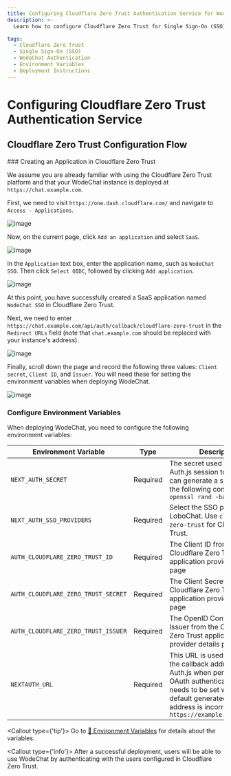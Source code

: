 ```yaml
---
title: Configuring Cloudflare Zero Trust Authentication Service for WodeChat
description: >-
  Learn how to configure Cloudflare Zero Trust for Single Sign-On (SSO) for WodeChat, including creating an application provider, setting environment variables, and deployment instructions.

tags:
  - Cloudflare Zero Trust
  - Single Sign-On (SSO)
  - WodeChat Authentication
  - Environment Variables
  - Deployment Instructions
---
```


# Configuring Cloudflare Zero Trust Authentication Service

## Cloudflare Zero Trust Configuration Flow

<Steps>
  ### Creating an Application in Cloudflare Zero Trust

  We assume you are already familiar with using the Cloudflare Zero Trust platform and that your WodeChat instance is deployed at `https://chat.example.com`.

  First, we need to visit `https://one.dash.cloudflare.com/` and navigate to `Access - Applications`.

  ![image](https://github.com/user-attachments/assets/4d671a7c-5d94-4c4b-b4fd-71a5a0e9d227)

  Now, on the current page, click `Add an application` and select `SaaS`.

  ![image](https://github.com/user-attachments/assets/3da4c8c4-88c6-40a9-8005-6a0a44aa3b1f)

  In the `Application` text box, enter the application name, such as `WodeChat SSO`. Then click `Select OIDC`, followed by clicking `Add application`.

  ![image](https://github.com/user-attachments/assets/16cd9aef-c87b-48a4-95c0-b666082e7515)

  At this point, you have successfully created a SaaS application named `WodeChat SSO` in Cloudflare Zero Trust.

  Next, we need to enter `https://chat.example.com/api/auth/callback/cloudflare-zero-trust` in the `Redirect URLs` field (note that `chat.example.com` should be replaced with your instance's address).

  ![image](https://github.com/user-attachments/assets/433fdce4-0af5-417f-b80d-163c2d4f02f6)

  Finally, scroll down the page and record the following three values: `Client secret`, `Client ID`, and `Issuer`. You will need these for setting the environment variables when deploying WodeChat.

  ![image](https://github.com/user-attachments/assets/2dd3cde5-fa0d-4f52-b82b-28d9e89379a0)

  ### Configure Environment Variables

  When deploying WodeChat, you need to configure the following environment variables:

  | Environment Variable                | Type     | Description                                                                                                                                                                                                         |
  | ----------------------------------- | -------- | ------------------------------------------------------------------------------------------------------------------------------------------------------------------------------------------------------------------- |
  | `NEXT_AUTH_SECRET`                  | Required | The secret used to encrypt Auth.js session tokens. You can generate a secret using the following command: `openssl rand -base64 32`                                                                                 |
  | `NEXT_AUTH_SSO_PROVIDERS`           | Required | Select the SSO provider for LoboChat. Use `cloudflare-zero-trust` for Cloudflare Zero Trust.                                                                                                                        |
  | `AUTH_CLOUDFLARE_ZERO_TRUST_ID`     | Required | The Client ID from the Cloudflare Zero Trust application provider details page                                                                                                                                      |
  | `AUTH_CLOUDFLARE_ZERO_TRUST_SECRET` | Required | The Client Secret from the Cloudflare Zero Trust application provider details page                                                                                                                                  |
  | `AUTH_CLOUDFLARE_ZERO_TRUST_ISSUER` | Required | The OpenID Configuration Issuer from the Cloudflare Zero Trust application provider details page                                                                                                                    |
  | `NEXTAUTH_URL`                      | Required | This URL is used to specify the callback address for Auth.js when performing OAuth authentication. It only needs to be set when the default generated redirect address is incorrect. `https://example.com/api/auth` |

  <Callout type={'tip'}>
    Go to  [📘 Environment Variables](/docs/self-hosting/environment-variable#Cloudflare%20Zero%20Trust) for details about the variables.
  </Callout>
</Steps>

<Callout type={'info'}>
  After a successful deployment, users will be able to use WodeChat by authenticating with the users
  configured in Cloudflare Zero Trust.
</Callout>
